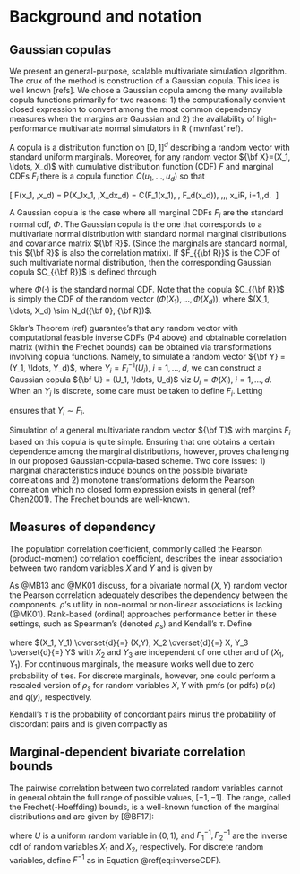# Background and notation

## Gaussian copulas

We present an general-purpose, scalable multivariate simulation algorithm. The crux of the method is construction of a Gaussian copula. This idea is well known [refs]. We chose a Gaussian copula among the many available copula functions primarily for two reasons: 1) the computationally convient closed expression to convert among the most common dependency measures when the margins are Gaussian and 2) the availability of high-performance multivariate normal simulators in R ('mvnfast' ref).  

A copula is a distribution function on $[0,1]^d$ describing a random vector with standard uniform marginals. Moreover, for any random vector ${\bf X}=(X_1, \ldots, X_d)$ with cumulative distribution function (CDF) $F$ and marginal CDFs $F_i$ there is a copula function 
$C(u_1, \ldots, u_d)$ so that 

\[
F(x_1, \ldots,x_d) = \mathbb P(X_1\leq x_1, \ldots,X_d\leq x_d) = C(F_1(x_1), \ldots, F_d(x_d)), \,\,\, x_i\in \mathbb R, i=1,\ldots,d. 
\]  

A Gaussian copula is the case where all marginal CDFs $F_i$ are the standard normal cdf, $\Phi$. The Gaussian copula is the one that corresponds to a multivariate normal distribution with standard normal marginal distributions and covariance matrix ${\bf R}$. (Since the marginals are standard normal, this ${\bf R}$ is also the correlation matrix). If $F_{{\bf R}}$ is the CDF of such multivariate normal distribution, then the corresponding Gaussian copula $C_{{\bf R}}$ is defined through

\begin{equation}
(\#eq:gauss)
F_{{\bf R}}(x_1, \ldots, x_d) = C_{{\bf R}}(\Phi(x_1), \ldots, \Phi(x_d)),
\end{equation}

where $\Phi(\cdot)$ is the standard normal CDF. Note that the copula $C_{{\bf R}}$ is simply the CDF of the random vector $(\Phi(X_1), \ldots, \Phi(X_d))$, where  $(X_1, \ldots, X_d) \sim N_d({\bf 0}, {\bf R})$. 

Sklar's Theorem (ref) guarantee's that any random vector with computational feasible inverse CDFs (P4 above) and obtainable correlation matrix (within the Frechet bounds) can be obtained via transformations involving copula functions. Namely, to simulate a random vector ${\bf Y}  = (Y_1, \ldots,  Y_d)$, where $Y_i=F_i^{-1}(U_i)$, $i=1, \ldots, d$, we can construct a Gaussian copula ${\bf U} = (U_1, \ldots,  U_d)$ viz $U_i=\Phi(X_i)$, $i=1, \ldots, d$. When an $Y_i$ is discrete, some care must be taken to define $F_i$. Letting 

\begin{equation}
F_{i}^{-1} = inf\{y:F_{i}(y) \geq u \}
(\#eq:inverseCDF)
\end{equation}

\noindent ensures that $Y_i \sim F_i$.

Simulation of a general multivariate random vector ${\bf T}$ with margins $F_i$ based on this copula is quite simple. Ensuring that one obtains a certain dependence among the marginal distributions, however, proves challenging in our proposed Gaussian-copula-based scheme. Two core issues: 1) marginal characteristics induce bounds on the possible bivariate correlations and 2) monotone transformations deform the Pearson correlation which no closed form expression exists in general (ref? Chen2001). The Frechet bounds are well-known.

## Measures of dependency

The population correlation coefficient, commonly called the Pearson (product-moment) correlation coefficient, describes the linear association between two random variables $X$ and $Y$ and is given by

\begin{equation}
(\#eq:pearson)
\rho(X,Y) = \frac{E(XY) - E(X)E(Y)}{\left[ var(X)var(Y)\right]^{1/2}} 
\end{equation}

As @MB13 and @MK01 discuss, for a bivariate normal $(X,Y)$ random vector the Pearson correlation adequately describes the dependency between the components. $\rho$'s utility in non-normal or non-linear associations is lacking (@MK01). Rank-based (ordinal) approaches performance better in these settings, such as Spearman's (denoted $\rho_s$) and Kendall's $\tau$. Define 

\begin{equation}
(\#eq:spearman)
\rho_s(X,Y) = 3 \left[ P\left[ (X_1 - X_2)(Y_1-Y_3) > 0 \right] - P\left[ (X_1 - X_2)(Y_1-Y_3) < 0 \right] \right]
\end{equation}

\noindent where $(X_1, Y_1) \overset{d}{=} (X,Y), X_2 \overset{d}{=} X, Y_3 \overset{d}{=} Y$ with $X_2$ and $Y_3$ are independent of one other and of $(X_1, Y_1)$. For continuous marginals, the measure works well due to zero probability of ties. For discrete marginals, however, one could perform a rescaled version of $\rho_s$ for random variables $X,Y$ with pmfs (or pdfs) $p(x)$ and $q(y)$, respectively. 

\begin{equation}
(\#eq:spearmanRescaled)
\rho_{RS}(X,Y) = \frac{\rho_s(X,Y)}{ \left[ \left[ 1 - \sum_x p(x)^3 \right] \left[ 1 - \sum_y q(y)^3 \right] \right]^{1/2}}
\end{equation}

\noindent Kendall's $\tau$ is the probability of concordant pairs minus the probability of discordant pairs and is given compactly as

\begin{equation}
  (\#eq:tau)
  \tau(X,Y) = \frac{\rho_s(X,Y)}{ \left[ \left[ 1 - \sum_x p(x)^3 \right] \left[ 1 - \sum_y q(y)^3 \right] \right]^{1/2}}
\end{equation}

## Marginal-dependent bivariate correlation bounds

The pairwise correlation between two correlated random variables cannot in general obtain the full range of possible values, $[-1,-1]$. The range, called the Frechet(-Hoeffding) bounds, is a well-known function of the marginal distributions and are given by [@BF17]:

\begin{equation}
(\#eq:frechet)
\rho^{max} = \rho \left( F^{-1}_1 (U), F^{-1}_2 (U) \right), \quad \rho^{min} = \rho \left( F^{-1}_1 (U), F^{-1}_2 (1 - U) \right)
\end{equation}

\noindent where $U$ is a uniform random variable in $(0,1)$, and $F^{-1}_1, F^{-1}_2$ are the inverse cdf of random variables $X_1$ and $X_2$, respectively. For discrete random variables, define $F^{-1}$ as in Equation \@ref(eq:inverseCDF).

